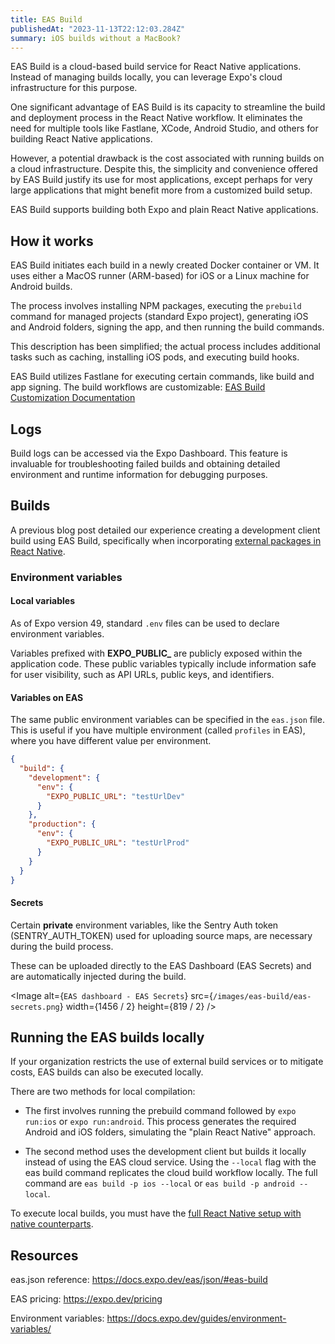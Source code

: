 ```yaml
---
title: EAS Build
publishedAt: "2023-11-13T22:12:03.284Z"
summary: iOS builds without a MacBook?
---
```


EAS Build is a cloud-based build service for React Native applications. Instead of managing builds locally, you can leverage Expo's cloud infrastructure for this purpose.

One significant advantage of EAS Build is its capacity to streamline the build and deployment process in the React Native workflow. It eliminates the need for multiple tools like Fastlane, XCode, Android Studio, and others for building React Native applications.

However, a potential drawback is the cost associated with running builds on a cloud infrastructure. Despite this, the simplicity and convenience offered by EAS Build justify its use for most applications, except perhaps for very large applications that might benefit more from a customized build setup.

<Callout emoji="💡">

EAS Build supports building both Expo and plain React Native applications.

</Callout>

## How it works

EAS Build initiates each build in a newly created Docker container or VM. It uses either a MacOS runner (ARM-based) for iOS or a Linux machine for Android builds.

The process involves installing NPM packages, executing the `prebuild` command for managed projects (standard Expo project), generating iOS and Android folders, signing the app, and then running the build commands.

This description has been simplified; the actual process includes additional tasks such as caching, installing iOS pods, and executing build hooks.

<Callout emoji="🔎">

EAS Build utilizes Fastlane for executing certain commands, like build and app signing. The build workflows are customizable: [EAS Build Customization Documentation](https://docs.expo.dev/custom-builds/schema/)

</Callout>

## Logs

Build logs can be accessed via the Expo Dashboard. This feature is invaluable for troubleshooting failed builds and obtaining detailed environment and runtime information for debugging purposes.

## Builds

A previous blog post detailed our experience creating a development client build using EAS Build, specifically when incorporating [external packages in React Native](https://www.janez.tech/blog/using-external-packages-react-native).

### Environment variables

#### Local variables

As of Expo version 49, standard `.env` files can be used to declare environment variables.

Variables prefixed with **EXPO_PUBLIC_** are publicly exposed within the application code. These public variables typically include information safe for user visibility, such as API URLs, public keys, and identifiers.

#### Variables on EAS

The same public environment variables can be specified in the `eas.json` file. This is useful if you have multiple environment (called `profiles` in EAS), where you have different value per environment.

```json
{
  "build": {
    "development": {
      "env": {
        "EXPO_PUBLIC_URL": "testUrlDev"
      }
    },
    "production": {
      "env": {
        "EXPO_PUBLIC_URL": "testUrlProd"
      }
    }
  }
}
```

#### Secrets

Certain **private** environment variables, like the Sentry Auth token (SENTRY_AUTH_TOKEN) used for uploading source maps, are necessary during the build process.

These can be uploaded directly to the EAS Dashboard (EAS Secrets) and are automatically injected during the build.

<Image
  alt={`EAS dashboard - EAS Secrets`}
  src={`/images/eas-build/eas-secrets.png`}
  width={1456 / 2}
  height={819 / 2}
/>

## Running the EAS builds locally

If your organization restricts the use of external build services or to mitigate costs, EAS builds can also be executed locally.

There are two methods for local compilation:

- The first involves running the prebuild command followed by `expo run:ios` or `expo run:android`. This process generates the required Android and iOS folders, simulating the "plain React Native" approach.

- The second method uses the development client but builds it locally instead of using the EAS cloud service. Using the `--local` flag with the eas build command replicates the cloud build workflow locally. The full command are `eas build -p ios --local` or `eas build -p android --local`.

<Callout emoji="💡">

To execute local builds, you must have the [full React Native setup with native counterparts](https://reactnative.dev/docs/environment-setup).

</Callout>

## Resources

eas.json reference: https://docs.expo.dev/eas/json/#eas-build

EAS pricing: https://expo.dev/pricing

Environment variables: https://docs.expo.dev/guides/environment-variables/
